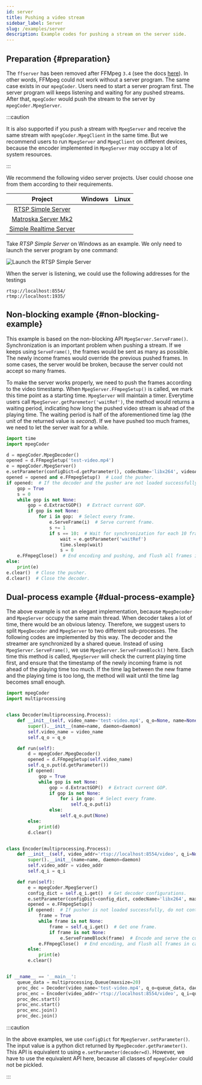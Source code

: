 ```yaml
---
id: server
title: Pushing a video stream
sidebar_label: Server
slug: /examples/server
description: Example codes for pushing a stream on the server side.
---
```




## Preparation {#preparation}

The `ffserver` has been removed after FFMpeg `3.4` (see the docs [here<IconExternalLink/>][link-ffserver]). In other words, FFMpeg could not work without a server program. The same case exists in our `mpegCoder`. Users need to start a server program first. The server program will keeps listening and waiting for any pushed streams. After that, `mpegCoder` would push the stream to the server by `mpegCoder.MpegServer`.

:::caution

It is also supported if you push a stream with `MpegServer` and receive the same stream with `mpegCoder.MpegClient` in the same time. But we recommend users to run `MpegServer` and `MpegClient` on different devices, because the encoder implemented in `MpegServer` may occupy a lot of system resources.

:::

We recommend the following video server projects. User could choose one from them according to their requirements.

| Project | Windows | Linux |
| :-----: | :-----: | :-----: |
| [RTSP Simple Server<IconExternalLink/>][git-rtsp-simple-server] | <InlineIcon icon={vsiCheckIcon}/> | <InlineIcon icon={vsiCheckIcon}/> |
| [Matroska Server Mk2<IconExternalLink/>][git-mkvserver_mk2] | <InlineIcon icon={vsiCloseIcon}/> | <InlineIcon icon={vsiCheckIcon}/> |
| [Simple Realtime Server<IconExternalLink/>][git-srs] | <InlineIcon icon={vsiCloseIcon}/> | <InlineIcon icon={vsiCheckIcon}/> |

Take *RTSP Simple Server* on Windows as an example. We only need to launch the server program by one command:

<p>
  <img
    style={{'maxWidth': '800px', 'width': '100%'}}
    src={ServerImg} alt="Launch the RTSP Simple Server"
  />
</p>

When the server is listening, we could use the following addresses for the testings

```shell
rtsp://localhost:8554/
rtmp://localhost:1935/
```

## Non-blocking example {#non-blocking-example}

This example is based on the non-blocking API `MpegServer.ServeFrame()`. Synchronization is an important problem when pushing a stream. If we keeps using `ServeFrame()`, the frames would be sent as many as possible. The newly income frames would override the previous pushed frames. In some cases, the server would be broken, because the server could not accept so many frames.

To make the server works properly, we need to push the frames according to the video timestamp. When `MpegServer.FFmpegSetup()` is called, we mark this time point as a starting time. `MpegServer` will maintain a timer. Everytime users call `MpegServer.getParemeter('waitRef')`, the method would returns a waiting period, indicating how long the pushed video stream is ahead of the playing time. The waiting period is half of the aforementioned time lag (the unit of the returned value is *second*). If we have pushed too much frames, we need to let the server wait for a while.

```python {16,19-20} title="server-non-blocking.py" showLineNumbers
import time
import mpegCoder

d = mpegCoder.MpegDecoder()
opened = d.FFmpegSetup('test-video.mp4')
e = mpegCoder.MpegServer()
e.setParameter(configDict=d.getParameter(), codecName='libx264', videoAddress='rtsp://localhost:8554/video')  # inherit most of parameters from the decoder.
opened = opened and e.FFmpegSetup()  # Load the pusher.
if opened:  # If the decoder and the pusher are not loaded successfully, do not continue.
    gop = True
    s = 0
    while gop is not None:
        gop = d.ExtractGOP()  # Extract current GOP.
        if gop is not None:
            for i in gop:  # Select every frame.
                e.ServeFrame(i)  # Serve current frame.
                s += 1
                if s == 10:  # Wait for synchronization for each 10 frames.
                    wait = e.getParameter('waitRef')
                    time.sleep(wait)
                    s = 0
    e.FFmpegClose()  # End encoding and pushing, and flush all frames in cache.
else:
    print(e)
e.clear()  # Close the pusher.
d.clear()  # Close the decoder.
```

## Dual-process example {#dual-process-example}

The above example is not an elegant implementation, because `MpegDecoder` and `MpegServer` occupy the same main thread. When decoder takes a lot of time, there would be an obvious latency. Therefore, we suggest users to split `MpegDecoder` and `MpegServer` to two different sub-processes. The following codes are implemented by this way. The decoder and the streamer are synchronized by a shared queue. Instead of using `MpegServer.ServeFrame()`, we use `MpegServer.ServeFrameBlock()` here. Each time this method is called, `MpegServer` will check the current playing time first, and ensure that the timestamp of the newly incoming frame is not ahead of the playing time too much. If the time lag between the new frame and the playing time is too long, the method will wait until the time lag becomes small enough.

```python {14,21,23,37,43,45} title="server-dual-procs.py" showLineNumbers
import mpegCoder
import multiprocessing


class Decoder(multiprocessing.Process):
    def __init__(self, video_name='test-video.mp4', q_o=None, name=None, daemon=None):
        super().__init__(name=name, daemon=daemon)
        self.video_name = video_name
        self.q_o = q_o

    def run(self):
        d = mpegCoder.MpegDecoder()
        opened = d.FFmpegSetup(self.video_name)
        self.q_o.put(d.getParameter())
        if opened:
            gop = True
            while gop is not None:
                gop = d.ExtractGOP()  # Extract current GOP.
                if gop is not None:
                    for i in gop:  # Select every frame.
                        self.q_o.put(i)
                else:
                    self.q_o.put(None)
        else:
            print(d)
        d.clear()


class Encoder(multiprocessing.Process):
    def __init__(self, video_addr='rtsp://localhost:8554/video', q_i=None, name=None, daemon=None):
        super().__init__(name=name, daemon=daemon)
        self.video_addr = video_addr
        self.q_i = q_i

    def run(self):
        e = mpegCoder.MpegServer()
        config_dict = self.q_i.get()  # Get decoder configurations.
        e.setParameter(configDict=config_dict, codecName='libx264', maxBframe=16, videoAddress=self.video_addr)
        opened = e.FFmpegSetup()
        if opened:  # If pusher is not loaded successfully, do not continue.
            frame = True
            while frame is not None:
                frame = self.q_i.get()  # Get one frame.
                if frame is not None:
                    e.ServeFrameBlock(frame)  # Encode and serve the current frame.
            e.FFmpegClose()  # End encoding, and flush all frames in cache.
        else:
            print(e)
        e.clear()


if __name__ == '__main__':
    queue_data = multiprocessing.Queue(maxsize=20)
    proc_dec = Decoder(video_name='test-video.mp4', q_o=queue_data, daemon=True)
    proc_enc = Encoder(video_addr='rtsp://localhost:8554/video', q_i=queue_data, daemon=True)
    proc_dec.start()
    proc_enc.start()
    proc_enc.join()
    proc_dec.join()
```

:::caution

In the above examples, we use `configDict` for `MpegServer.setParameter()`. The input value is a python dict returned by `MpegDecoder.getParameter()`. This API is equivalent to using `e.setParameter(decoder=d)`. However, we have to use the equivalent API here, because all classes of `mpegCoder` could not be pickled.

:::

[link-ffserver]:https://trac.ffmpeg.org/wiki/ffserver "ffserver"
[git-rtsp-simple-server]:https://github.com/aler9/rtsp-simple-server "RTSP Simple Server"
[git-mkvserver_mk2]:https://github.com/klaxa/mkvserver_mk2/blob/master/Makefile "Matroska Server Mk2"
[git-srs]:https://ossrs.net/releases "Simple Realtime Server"

